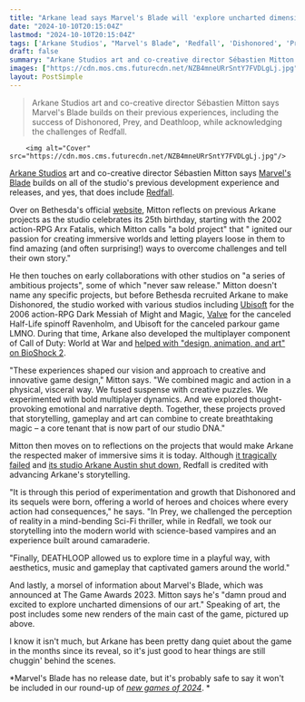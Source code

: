 ```yaml
---
title: "Arkane lead says Marvel's Blade will 'explore uncharted dimensions of our art' building on Dishonored, Prey, Deathloop, and yes, even Redfall"
date: "2024-10-10T20:15:04Z"
lastmod: "2024-10-10T20:15:04Z"
tags: ['Arkane Studios', "Marvel's Blade", 'Redfall', 'Dishonored', 'Prey', 'Deathloop', 'Action RPG', 'Immersive Sim', 'Sci-Fi', 'Vampire', 'Time Travel', 'Multiplayer', 'PC', 'Xbox']
draft: false
summary: "Arkane Studios art and co-creative director Sébastien Mitton says Marvel's Blade builds on their previous experiences, including the success of Dishonored, Prey, and Deathloop, while acknowledging the challenges of Redfall."
images: ["https://cdn.mos.cms.futurecdn.net/NZB4mneURrSntY7FVDLgLj.jpg"]
layout: PostSimple
---
```

> Arkane Studios art and co-creative director Sébastien Mitton says Marvel's Blade builds on their previous experiences, including the success of Dishonored, Prey, and Deathloop, while acknowledging the challenges of Redfall.


        <img alt="Cover" src="https://cdn.mos.cms.futurecdn.net/NZB4mneURrSntY7FVDLgLj.jpg"/>
        
[Arkane Studios](https://www.gamesradar.com/tag/arkane-studios/) art and co-creative director Sébastien Mitton says [Marvel's Blade](https://www.gamesradar.com/marvels-blade-guide/) builds on all of the studio's previous development experience and releases, and yes, that does include [Redfall](https://www.gamesradar.com/redfall-guide/).

Over on Bethesda's official [website](https://bethesda.net/en/article/7pN7CX4P0U79dFpAX7B15m/arkane-studios-25th-anniversary-message-from-the-studio), Mitton reflects on previous Arkane projects as the studio celebrates its 25th birthday, starting with the 2002 action-RPG Arx Fatalis, which Mitton calls "a bold project" that " ignited our passion for creating immersive worlds and letting players loose in them to find amazing (and often surprising!) ways to overcome challenges and tell their own story."

He then touches on early collaborations with other studios on "a series of ambitious projects", some of which "never saw release." Mitton doesn't name any specific projects, but before Bethesda recruited Arkane to make Dishonored, the studio worked with various studios including [Ubisoft](https://www.gamesradar.com/tag/ubisoft/) for the 2006 action-RPG Dark Messiah of Might and Magic, [Valve](https://www.gamesradar.com/tag/valve/) for the canceled Half-Life spinoff Ravenholm, and Ubisoft for the canceled parkour game LMNO. During that time, Arkane also developed the multiplayer component of Call of Duty: World at War and [helped with "design, animation, and art" on BioShock 2](https://www.gamespot.com/articles/bioshock-2-zaps-fourth-dev-house/1100-6213219/).

"These experiences shaped our vision and approach to creative and innovative game design," Mitton says. "We combined magic and action in a physical, visceral way. We fused suspense with creative puzzles. We experimented with bold multiplayer dynamics. And we explored thought-provoking emotional and narrative depth. Together, these projects proved that storytelling, gameplay and art can combine to create breathtaking magic – a core tenant that is now part of our studio DNA."



Mitton then moves on to reflections on the projects that would make Arkane the respected maker of immersive sims it is today. Although [it tragically failed](https://www.gamesradar.com/games/fps/redfalls-previous-update-will-be-its-last-with-premium-edition-buyers-to-be-refunded-for-the-two-characters-theyll-never-get/) and [its studio Arkane Austin shut down](https://www.gamesradar.com/games/action/microsoft-reportedly-closing-the-bethesda-studios-behind-redfall-hi-fi-rush-and-more-following-reprioritization-of-titles-and-resources/), Redfall is credited with advancing Arkane's storytelling.

"It is through this period of experimentation and growth that Dishonored and its sequels were born, offering a world of heroes and choices where every action had consequences," he says. "In Prey, we challenged the perception of reality in a mind-bending Sci-Fi thriller, while in Redfall, we took our storytelling into the modern world with science-based vampires and an experience built around camaraderie.

"Finally, DEATHLOOP allowed us to explore time in a playful way, with aesthetics, music and gameplay that captivated gamers around the world."

And lastly, a morsel of information about Marvel's Blade, which was announced at The Game Awards 2023. Mitton says he's "damn proud and excited to explore uncharted dimensions of our art." Speaking of art, the post includes some new renders of the main cast of the game, pictured up above.



I know it isn't much, but Arkane has been pretty dang quiet about the game in the months since its reveal, so it's just good to hear things are still chuggin' behind the scenes.

*Marvel's Blade has no release date, but it's probably safe to say it won't be included in our round-up of *[<em>new games of 2024</em>](https://www.gamesradar.com/video-game-release-dates/)*. *
        